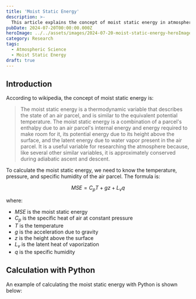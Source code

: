 ```yaml
---
title: 'Moist Static Energy'
description: >-
  This article explains the concept of moist static energy in atmospheric science.
pubDate: 2024-07-20T00:00:00.000Z
heroImage: ../../assets/images/2024-07-20-moist-static-energy-heroImage.webp
category: Research
tags:
  - Atmospheric Science
  - Moist Static Energy
draft: true
---
```


## Introduction

According to wikipedia, the concept of moist static energy is:

> The moist static energy is a thermodynamic variable that describes the state of an air parcel, and is similar to the equivalent potential temperature. The moist static energy is a combination of a parcel's enthalpy due to an air parcel's internal energy and energy required to make room for it, its potential energy due to its height above the surface, and the latent energy due to water vapor present in the air parcel. It is a useful variable for researching the atmosphere because, like several other similar variables, it is approximately conserved during adiabatic ascent and descent.

To calculate the moist static energy, we need to know the temperature, pressure, and specific humidity of the air parcel. The formula is:

$$
MSE = C_p T + gz + L_v q
$$

where:

- $MSE$ is the moist static energy
- $C_p$ is the specific heat of air at constant pressure
- $T$ is the temperature
- $g$ is the acceleration due to gravity
- $z$ is the height above the surface
- $L_v$ is the latent heat of vaporization
- $q$ is the specific humidity

## Calculation with Python

An example of calculating the moist static energy with Python is shown below:
